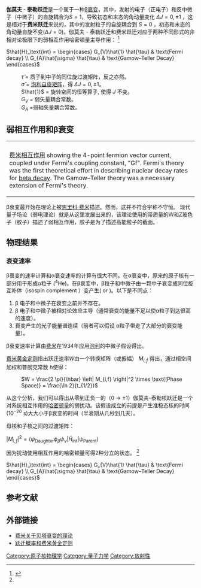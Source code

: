 '''伽莫夫 - 泰勒跃迁'''是一个属于一种[[β衰变|β衰变]]，其中，发射的电子（正电子）和反中微子（中微子）的自旋耦合为<math>S=1</math>，导致初态和末态的角动量变化 <math>\Delta J = 0,\pm 1</math> ，这是相对于'''费米跃迁'''来说的，其中的发射粒子的自旋耦合到 <math>S=0</math> ，初态和末态的角动量自旋不变(<math>\Delta J=0</math>)。伽莫夫 - 泰勒跃迁和费米跃迁对应于两种不同形式的非相对论极限下的弱相互作用哈密顿量主导作用：
<ref name="#1">
{{cite book
 |author=Samuel S.M. Wong
 |year=2004
 |title=Introductory Nuclear Physics (2nd Edition)
 |page=192
 }}</ref>

<math>\hat{H}_\text{int} = \begin{cases} G_{V}\hat{1} \hat{\tau} & \text{Fermi decay} \\ G_{A}\hat{\sigma} \hat{\tau} & \text{Gamow–Teller Decay} \end{cases}</math>

: <math>\hat{\tau}</math> = 质子到中子的同位旋过渡矩阵，反之亦然。
: <math>\hat{\sigma}</math> = [[泡利矩阵|泡利自旋矩阵]]，得 <math>\Delta J = 0,\pm 1</math>。
: <math>\hat{1}</math> = 旋转空间的恒等算子, 使得 <math> J </math> 不变。
: <math>G_{V}</math> = 弱矢量耦合常数。
: <math>G_{A}</math> =弱轴矢量耦合常数。
==弱相互作用和β衰变==

{| class="wikitable" style="float:right; clear:right; margin-top:0; margin-left:10px; margin-bottom:8px; margin-right:0; padding:7px; font-size:85%; width:230px;"
|-
| {{nowrap|[[File:MuonFermiDecay.gif|x110px]] }}
|-
| [[费米相互作用|费米相互作用]] showing the 4-point fermion vector current, coupled under Fermi's coupling constant, "Gf". Fermi's theory was the first theoretical effort in describing nuclear  decay rates for [[beta_decay|beta decay]]. The Gamow–Teller theory was a necessary extension of Fermi's theory. 
|}
β衰变最开始在理论上被[[恩里科·费米|恩里科·费米]]描述。然而，这并不符合宇称不守恒。  
现代量子场论（弱电理论）就是从这里发展出来的，该理论使用的带质量的W和Z玻色子（胶子）描述了弱相互作用，胶子是为了描述高能粒子的截面。

== 物理结果 ==
===衰变速率===

β衰变的速率计算和α衰变速率的计算有很大不同。在α衰变中，原来的原子核有一部分用于形成α粒子 (<sup>4</sup>He)。在β衰变中，β粒子和中微子由一颗中子衰变成同位旋互补体（isospin complement ）变产生({{nowrap|n → p}} or {{nowrap|p → n}})。以下是不同点：


#β 电子和中微子在衰变之前并不存在。
#β 电子和中微子被相对论效应主导（通常衰变的能量不足以使α粒子到达很高的速度）。
#衰变产生的光子能量谱连续（前者可以假设 α粒子带走了大部分的衰变能量）。

β衰变速率计算由[[费米|费米]]在1934年应用[[泡利|泡利]]的中微子假设得出。

[[费米黄金定则|费米黄金定则]]指出跃迁速率<math>W</math>由一个转换矩阵（或振幅） <math>M_{i,f}</math> 得出，通过相空间加权和普朗克常数 <math>\hbar</math>使得：


: <math>W = \frac{2 \pi}{\hbar} \left| M_{i,f} \right|^2 \times \text{(Phase Space)} = \frac{\ln 2}{t_{1/2}}</math>

从这个分析，我们可以得出从零到正负一的（0 → ±1）伽莫夫-泰勒核跃迁是一个对系统相互作用的[[哈密顿算符|哈密顿量]]的弱扰动。该假设成立的前提是产生准稳态核的时间(10<sup>−20</sup> s)大大小于β衰变的时间（半衰期从几秒到几天）。

母核和子核之间的过渡矩阵：

<math>\left| M_{i,f} \right|^2 = \left\langle \psi_\text{Daughter} \phi_\beta \psi_\nu \right| \hat{H}_\text{int} \left| \psi_\text{Parent} \right\rangle</math>

因为扰动使用相互作用的哈密顿量可得2种分立的状态。
<ref name="#1"/>

<math>\hat{H}_\text{int} = \begin{cases} G_{V}\hat{1} \hat{\tau} & \text{Fermi decay} \\ G_{A}\hat{\sigma} \hat{\tau} & \text{Gamow–Teller Decay} \end{cases}</math>


==参考文献 ==
<references />

==外部链接 ==
* [http://hyperphysics.phy-astr.gsu.edu/hbase/quantum/fermi2.html 费米关于贝塔衰变的理论 ]{{Wayback|url=http://hyperphysics.phy-astr.gsu.edu/hbase/quantum/fermi2.html |date=20160330230650 }}
* [http://hyperphysics.phy-astr.gsu.edu/hbase/quantum/fermi.html#c1 跃迁概率和费米黄金定则]{{Wayback|url=http://hyperphysics.phy-astr.gsu.edu/hbase/quantum/fermi.html#c1 |date=20160130013552 }}

[[Category:原子核物理学|Category:原子核物理学]]
[[Category:量子力学|Category:量子力学]]
[[Category:放射性|Category:放射性]]